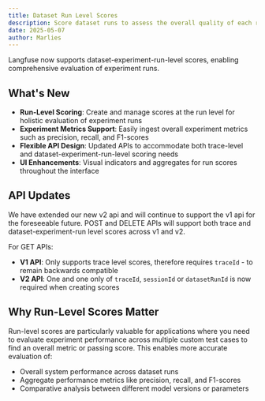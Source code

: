```yaml
---
title: Dataset Run Level Scores
description: Score dataset runs to assess the overall quality of each run
date: 2025-05-07
author: Marlies
---
```



<ChangelogHeader />

Langfuse now supports dataset-experiment-run-level scores, enabling comprehensive evaluation of experiment runs.

## What's New

- **Run-Level Scoring**: Create and manage scores at the run level for holistic evaluation of experiment runs
- **Experiment Metrics Support**: Easily ingest overall experiment metrics such as precision, recall, and F1-scores
- **Flexible API Design**: Updated APIs to accommodate both trace-level and dataset-experiment-run-level scoring needs
- **UI Enhancements**: Visual indicators and aggregates for run scores throughout the interface

## API Updates

We have extended our new v2 api and will continue to support the v1 api for the foreseeable future.
POST and DELETE APIs will support both trace and dataset-experiment-run level scores across v1 and v2.

For GET APIs:

- **V1 API**: Only supports trace level scores, therefore requires `traceId` - to remain backwards compatible
- **V2 API**: One and one only of `traceId`, `sessionId` or `datasetRunId` is now required when creating scores

## Why Run-Level Scores Matter

Run-level scores are particularly valuable for applications where you need to evaluate experiment performance across multiple custom test cases to find an overall metric or passing score. This enables more accurate evaluation of:

- Overall system performance across dataset runs 
- Aggregate performance metrics like precision, recall, and F1-scores
- Comparative analysis between different model versions or parameters